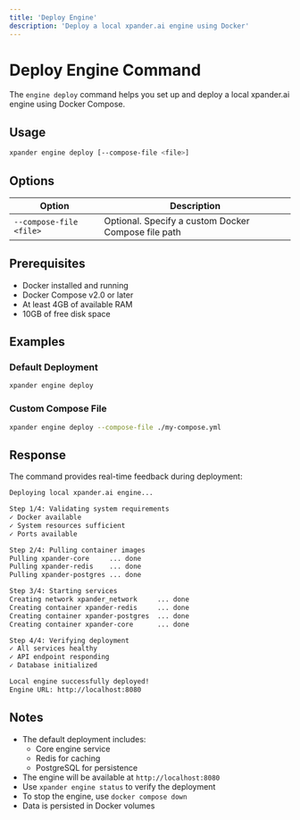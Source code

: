 ```yaml
---
title: 'Deploy Engine'
description: 'Deploy a local xpander.ai engine using Docker'
---
```


# Deploy Engine Command

The `engine deploy` command helps you set up and deploy a local xpander.ai engine using Docker Compose.

## Usage

```bash
xpander engine deploy [--compose-file <file>]
```

## Options

| Option | Description |
| --- | --- |
| `--compose-file <file>` | Optional. Specify a custom Docker Compose file path |

## Prerequisites

- Docker installed and running
- Docker Compose v2.0 or later
- At least 4GB of available RAM
- 10GB of free disk space

## Examples

### Default Deployment

```bash
xpander engine deploy
```

### Custom Compose File

```bash
xpander engine deploy --compose-file ./my-compose.yml
```

## Response

The command provides real-time feedback during deployment:

```bash
Deploying local xpander.ai engine...

Step 1/4: Validating system requirements
✓ Docker available
✓ System resources sufficient
✓ Ports available

Step 2/4: Pulling container images
Pulling xpander-core     ... done
Pulling xpander-redis    ... done
Pulling xpander-postgres ... done

Step 3/4: Starting services
Creating network xpander_network     ... done
Creating container xpander-redis     ... done
Creating container xpander-postgres  ... done
Creating container xpander-core      ... done

Step 4/4: Verifying deployment
✓ All services healthy
✓ API endpoint responding
✓ Database initialized

Local engine successfully deployed!
Engine URL: http://localhost:8080
```

## Notes

- The default deployment includes:
  - Core engine service
  - Redis for caching
  - PostgreSQL for persistence
- The engine will be available at `http://localhost:8080`
- Use `xpander engine status` to verify the deployment
- To stop the engine, use `docker compose down`
- Data is persisted in Docker volumes 